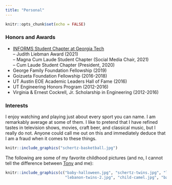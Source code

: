 ```yaml
---
title: "Personal"
---
```


```r
knitr::opts_chunk$set(echo = FALSE)
```

### Honors and Awards

- [INFORMS Student Chapter at Georgia Tech](https://sites.gatech.edu/informs-isye/) \
-- Judith Liebman Award (2021) \
-- Magna Cum Laude Student Chapter (Social Media Chair, 2021) \
-- Cum Laude Student Chapter (President, 2020)
- George Family Foundation Fellowship (2019) \
- Goizueta Foundation Fellowship (2016-2018) \
- UT Austin EOE Academic Leaders Hall of Fame (2016) \
- UT Engineering Honors Program (2012-2016) \
- Virginia \& Ernest Cockrell, Jr. Scholarship in Engineering  (2012-2016)

### Interests

I enjoy watching and playing just about every sport you can name. I am remarkably average at some of them. I like to pretend that I have refined tastes in television shows, movies, craft beer, and classical music, but I really do not. Anyone could call me out on this and immediately deduce that I am a fraud when it comes to these things.

```r
knitr::include_graphics("schertz-basketball.jpg")
```

The following are some of my favorite childhood pictures (and no, I cannot tell the difference between [Tony](https://tonyelhabr.rbind.io/about.html) and me):

```r
knitr::include_graphics(c("baby-halloween.jpg", "schertz-twins.jpg", "lebanon-twins-1.jpg",
                          "lebanon-twins-2.jpg", "child-camel.jpg", "baby-texas.jpg"))
```
